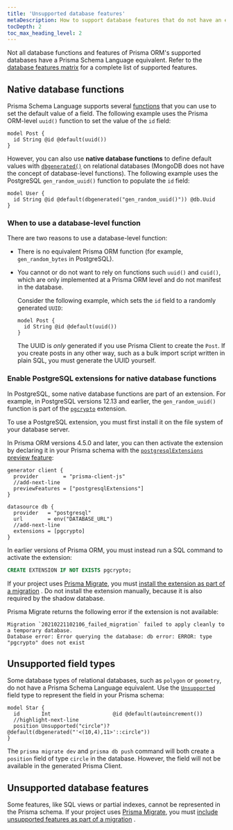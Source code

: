 ```yaml
---
title: 'Unsupported database features'
metaDescription: How to support database features that do not have an equivalent syntax in Prisma Schema Language.
tocDepth: 2
toc_max_heading_level: 2
---
```


<TopBlock>

Not all database functions and features of Prisma ORM's supported databases have a Prisma Schema Language equivalent. Refer to the [database features matrix](/orm/reference/database-features) for a complete list of supported features.

</TopBlock>

## Native database functions

Prisma Schema Language supports several [functions](/orm/reference/prisma-schema-reference#attribute-functions) that you can use to set the default value of a field. The following example uses the Prisma ORM-level `uuid()` function to set the value of the `id` field:

```prisma
model Post {
  id String @id @default(uuid())
}
```

However, you can also use **native database functions** to define default values with [`dbgenerated()`](/orm/reference/prisma-schema-reference#dbgenerated) on relational databases (MongoDB does not have the concept of database-level functions). The following example uses the PostgreSQL `gen_random_uuid()` function to populate the `id` field:

```prisma
model User {
  id String @id @default(dbgenerated("gen_random_uuid()")) @db.Uuid
}
```

### When to use a database-level function

There are two reasons to use a database-level function:

- There is no equivalent Prisma ORM function (for example, `gen_random_bytes` in PostgreSQL).
- You cannot or do not want to rely on functions such `uuid()` and `cuid()`, which are only implemented at a Prisma ORM level and do not manifest in the database.

  Consider the following example, which sets the `id` field to a randomly generated `UUID`:

  ```prisma
  model Post {
    id String @id @default(uuid())
  }
  ```

  The UUID is _only_ generated if you use Prisma Client to create the `Post`. If you create posts in any other way, such as a bulk import script written in plain SQL, you must generate the UUID yourself.

### Enable PostgreSQL extensions for native database functions

In PostgreSQL, some native database functions are part of an extension. For example, in PostgreSQL versions 12.13 and earlier, the `gen_random_uuid()` function is part of the [`pgcrypto`](https://www.postgresql.org/docs/10/pgcrypto.html) extension.

To use a PostgreSQL extension, you must first install it on the file system of your database server.

In Prisma ORM versions 4.5.0 and later, you can then activate the extension by declaring it in your Prisma schema with the [`postgresqlExtensions` preview feature](/orm/prisma-schema/postgresql-extensions):

```prisma file=schema.prisma highlight=3,9;add showLineNumbers
generator client {
  provider        = "prisma-client-js"
  //add-next-line
  previewFeatures = ["postgresqlExtensions"]
}

datasource db {
  provider   = "postgresql"
  url        = env("DATABASE_URL")
  //add-next-line
  extensions = [pgcrypto]
}
```

In earlier versions of Prisma ORM, you must instead run a SQL command to activate the extension:

```sql
CREATE EXTENSION IF NOT EXISTS pgcrypto;
```

If your project uses [Prisma Migrate](/orm/prisma-migrate), you must [install the extension as part of a migration](/orm/prisma-migrate/workflows/native-database-functions) . Do not install the extension manually, because it is also required by the shadow database.

Prisma Migrate returns the following error if the extension is not available:

```
Migration `20210221102106_failed_migration` failed to apply cleanly to a temporary database.
Database error: Error querying the database: db error: ERROR: type "pgcrypto" does not exist
```

## Unsupported field types

Some database types of relational databases, such as `polygon` or `geometry`, do not have a Prisma Schema Language equivalent. Use the [`Unsupported`](/orm/reference/prisma-schema-reference#unsupported) field type to represent the field in your Prisma schema:

```prisma highlight=3;normal
model Star {
  id       Int                    @id @default(autoincrement())
  //highlight-next-line
  position Unsupported("circle")? @default(dbgenerated("'<(10,4),11>'::circle"))
}
```

The `prisma migrate dev` and `prisma db push` command will both create a `position` field of type `circle` in the database. However, the field will not be available in the generated Prisma Client.

## Unsupported database features

Some features, like SQL views or partial indexes, cannot be represented in the Prisma schema. If your project uses [Prisma Migrate](/orm/prisma-migrate), you must [include unsupported features as part of a migration](/orm/prisma-migrate/workflows/unsupported-database-features) .

